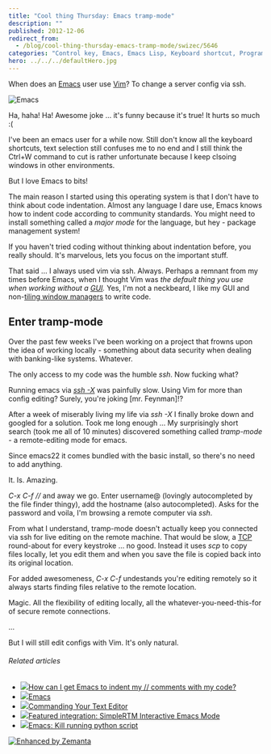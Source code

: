 ```yaml
---
title: "Cool thing Thursday: Emacs tramp-mode"
description: ""
published: 2012-12-06
redirect_from:
  - /blog/cool-thing-thursday-emacs-tramp-mode/swizec/5646
categories: "Control key, Emacs, Emacs Lisp, Keyboard shortcut, Programming, Text editor, Uncategorized, Vim"
hero: ../../../defaultHero.jpg
---
```


When does an [Emacs](http://www.gnu.org/software/emacs "Emacs") user use [Vim](http://www.vim.org "Vim (text editor)")? To change a server config via ssh.

![Emacs](https://upload.wikimedia.org/wikipedia/commons/thumb/4/45/Emacs.png/300px-Emacs.png "Emacs")

Ha, haha! Ha! Awesome joke ... it's funny because it's true! It hurts so much :(

I've been an emacs user for a while now. Still don't know all the keyboard shortcuts, text selection still confuses me to no end and I still think the Ctrl+W command to cut is rather unfortunate because I keep clsoing windows in other environments.

But I love Emacs to bits!

The main reason I started using this operating system is that I don't have to think about code indentation. Almost any language I dare use, Emacs knows how to indent code according to community standards. You might need to install something called a _major mode_ for the language, but hey - package management system!

If you haven't tried coding without thinking about indentation before, you really should. It's marvelous, lets you focus on the important stuff.

That said ... I always used vim via ssh. Always. Perhaps a remnant from my times before Emacs, when I thought Vim was _the default thing you use when working without a [GUI](http://en.wikipedia.org/wiki/Graphical_user_interface "Graphical user interface")._ Yes, I'm not a neckbeard, I like my GUI and non-[tiling window managers](http://en.wikipedia.org/wiki/Tiling_window_manager "Tiling window manager") to write code.

## Enter tramp-mode

Over the past few weeks I've been working on a project that frowns upon the idea of working locally - something about data security when dealing with banking-like systems. Whatever.

The only access to my code was the humble _ssh_. Now fucking what?

Running emacs via _[ssh -X](http://en.wikipedia.org/wiki/Secure_Shell "Secure Shell")_ was painfully slow. Using Vim for more than config editing? Surely, you're joking \[mr. Feynman]!?

After a week of miserably living my life via _ssh -X_ I finally broke down and googled for a solution. Took me long enough ... My surprisingly short search (took me all of 10 minutes) discovered something called _tramp-mode_ - a remote-editing mode for emacs.

Since emacs22 it comes bundled with the basic install, so there's no need to add anything.

It. Is. Amazing.

_C-x C-f //_ and away we go. Enter username@ (lovingly autocompleted by the file finder thingy), add the hostname (also autocompleted). Asks for the password and voila, I'm browsing a remote computer via _ssh_.

From what I understand, tramp-mode doesn't actually keep you connected via ssh for live editing on the remote machine. That would be slow, a [TCP](http://en.wikipedia.org/wiki/Transmission_Control_Protocol "Transmission Control Protocol") round-about for every keystroke ... no good. Instead it uses _scp_ to copy files locally, let you edit them and when you save the file is copied back into its original location.

For added awesomeness, _C-x C-f_ undestands you're editing remotely so it always starts finding files relative to the remote location.

Magic. All the flexibility of editing locally, all the whatever-you-need-this-for of secure remote connections.

...

But I will still edit configs with Vim. It's only natural.

###### Related articles

- [![](https://i.zemanta.com/noimg_102_80_80.jpg)](http://stackoverflow.com/questions/13573564/how-can-i-get-emacs-to-indent-my-comments-with-my-code)[How can I get Emacs to indent my // comments with my code?](http://stackoverflow.com/questions/13573564/how-can-i-get-emacs-to-indent-my-comments-with-my-code)
- [![](https://i.zemanta.com/noimg_114_80_80.jpg)](https://wiki.archlinux.org/index.php?title=Emacs&diff=233137&oldid=229169)[Emacs](https://wiki.archlinux.org/index.php?title=Emacs&diff=233137&oldid=229169)
- [![](https://i.zemanta.com/noimg_76_80_80.jpg)](http://blog.peepcode.com/blog/2012/commanding-your-text-editor)[Commanding Your Text Editor](http://blog.peepcode.com/blog/2012/commanding-your-text-editor)
- [![](https://i.zemanta.com/123061027_80_80.jpg)](http://blog.rememberthemilk.com/2012/11/featured-integration-simplertm-interactive-emacs-mode/)[Featured integration: SimpleRTM Interactive Emacs Mode](http://blog.rememberthemilk.com/2012/11/featured-integration-simplertm-interactive-emacs-mode/)
- [![](https://i.zemanta.com/noimg_125_80_80.jpg)](http://stackoverflow.com/questions/13660042/emacs-kill-running-python-script)[Emacs: Kill running python script](http://stackoverflow.com/questions/13660042/emacs-kill-running-python-script)

[![Enhanced by Zemanta](https://img.zemanta.com/zemified_e.png?x-id=94a2c9a4-ac0d-4d21-aa10-27316f0fee72)](http://www.zemanta.com/?px "Enhanced by Zemanta")

